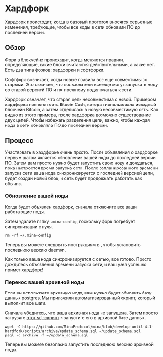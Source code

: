 
# Хардфорк

Хардфорк происходит, когда в базовый протокол вносятся серьезные изменения, требующие, чтобы все ноды в сети обновили ПО до последней версии.

## Обзор

Форк в блокчейне происходит, когда меняются правила, определяющие, какие блоки считаются действительными, а какие нет. Есть два типа форков: хардфорки и софтфорки.

Софтфорк возникает, когда новые правила все еще совместимы со старыми. Это означает, что пользователи все еще могут запускать ноду со старой версией ПО и по-прежнему подключаться к сети.

Хардфорк означает, что старая цепь несовместима с новой. Примером хардфорка является сеть Bitcoin Cash, которая использовала исходный блокчейн Bitcoin, а затем отделилась в новую несовместимую сеть. Как видно из этого примера, после хардфорка возможно существование двух цепей. Чтобы избежать разделения цепи, важно, чтобы каждая нода в сети обновляла ПО до последней версии.

## Процесс

Участвовать в хардфорке очень просто. После объявления о хардфорке первым шагом является обновление вашей ноды до последней версии ПО. Затем вам просто нужно будет запустить свою ноду и дождаться, пока настроется время запуска сети. После запланированного времени запуска сети ваша нода синхронизируется с последней версией цепи, будет создан новый блок, и сеть будет продолжать работать как обычно.

### Обновление вашей ноды

Когда будет объявлен хардфорк, сначала отключите все ваши работающие ноды.

Затем удалите папку `.mina-config`, поскольку форк потребует синхронизации с нуля.

```
rm -rf ~/.mina-config
```

Теперь вы можете следовать инструкциям в <DocLink copy="Подключение к Сети" url="/connecting" />, чтобы установить последнюю версию daemon.

Как только ваша нода синхронизируется с сетью, все готово. Просто дождитесь объявления времени запуска сети, и ваш узел успешно примет хардфорк!

### Перенос вашей архивной ноды

Если вы используете архивную ноду, вам нужно будет обновить базу данных postgres. Мы приложили автоматизированный скрипт, который выполнит все шаги.

Сначала убедитесь, что ваша архивная нода не запущена. Затем просто загрузите [этот sql-скрипт](https://github.com/MinaProtocol/mina/blob/develop-until-4.1-hardfork/scripts/archive/update_schema.sql) и запустите его в архивной базе данных.


```
wget -O https://github.com/MinaProtocol/mina/blob/develop-until-4.1-hardfork/scripts/archive/update_schema.sql ~/update_schema.sql
psql -d archive -f ~/update_schema.sql
```

Теперь вы можете безопасно запустить последнюю версию архивной ноды.
